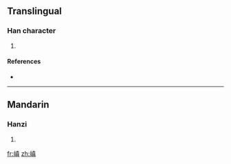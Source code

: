 ==Translingual==

===Han character===
{{Han char|rn=46|rad=山|as=10|sn=13|four=|canj=山十月金 (UJBC)}}

# {{defn|Han|sort=山10}}

====References====
* {{Han ref|kx=0317.410|dkj=08361|dj=0618.090|hdz=10790.010|uh=5D6E|ud=23918}}

----

==Mandarin==

===Hanzi===
{{cmn-hanzi|pin=[[diān]] ([[dian1]])|wg=tien<sup>1</sup>}}

# {{defn|Mandarin}}

[[fr:嵮]]
[[zh:嵮]]